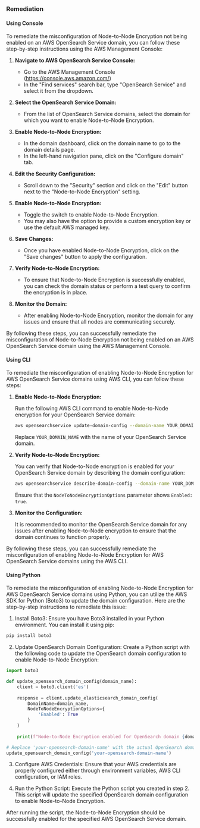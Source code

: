 ### Remediation

#### Using Console

To remediate the misconfiguration of Node-to-Node Encryption not being enabled on an AWS OpenSearch Service domain, you can follow these step-by-step instructions using the AWS Management Console:

1. **Navigate to AWS OpenSearch Service Console:**
   - Go to the AWS Management Console (https://console.aws.amazon.com/)
   - In the "Find services" search bar, type "OpenSearch Service" and select it from the dropdown.

2. **Select the OpenSearch Service Domain:**
   - From the list of OpenSearch Service domains, select the domain for which you want to enable Node-to-Node Encryption.

3. **Enable Node-to-Node Encryption:**
   - In the domain dashboard, click on the domain name to go to the domain details page.
   - In the left-hand navigation pane, click on the "Configure domain" tab.

4. **Edit the Security Configuration:**
   - Scroll down to the "Security" section and click on the "Edit" button next to the "Node-to-Node Encryption" setting.

5. **Enable Node-to-Node Encryption:**
   - Toggle the switch to enable Node-to-Node Encryption.
   - You may also have the option to provide a custom encryption key or use the default AWS managed key.

6. **Save Changes:**
   - Once you have enabled Node-to-Node Encryption, click on the "Save changes" button to apply the configuration.

7. **Verify Node-to-Node Encryption:**
   - To ensure that Node-to-Node Encryption is successfully enabled, you can check the domain status or perform a test query to confirm the encryption is in place.

8. **Monitor the Domain:**
   - After enabling Node-to-Node Encryption, monitor the domain for any issues and ensure that all nodes are communicating securely.

By following these steps, you can successfully remediate the misconfiguration of Node-to-Node Encryption not being enabled on an AWS OpenSearch Service domain using the AWS Management Console.

#### Using CLI

To remediate the misconfiguration of enabling Node-to-Node Encryption for AWS OpenSearch Service domains using AWS CLI, you can follow these steps:

1. **Enable Node-to-Node Encryption:**
   
   Run the following AWS CLI command to enable Node-to-Node encryption for your OpenSearch Service domain:
   ```bash
   aws opensearchservice update-domain-config --domain-name YOUR_DOMAIN_NAME --node-to-node-encryption-options Enabled=true
   ```
   Replace `YOUR_DOMAIN_NAME` with the name of your OpenSearch Service domain.

2. **Verify Node-to-Node Encryption:**
   
   You can verify that Node-to-Node encryption is enabled for your OpenSearch Service domain by describing the domain configuration:
   ```bash
   aws opensearchservice describe-domain-config --domain-name YOUR_DOMAIN_NAME
   ```
   Ensure that the `NodeToNodeEncryptionOptions` parameter shows `Enabled: true`.

3. **Monitor the Configuration:**
   
   It is recommended to monitor the OpenSearch Service domain for any issues after enabling Node-to-Node encryption to ensure that the domain continues to function properly.

By following these steps, you can successfully remediate the misconfiguration of enabling Node-to-Node Encryption for AWS OpenSearch Service domains using the AWS CLI.

#### Using Python

To remediate the misconfiguration of enabling Node-to-Node Encryption for AWS OpenSearch Service domains using Python, you can utilize the AWS SDK for Python (Boto3) to update the domain configuration. Here are the step-by-step instructions to remediate this issue:

1. Install Boto3:
Ensure you have Boto3 installed in your Python environment. You can install it using pip:

```bash
pip install boto3
```

2. Update OpenSearch Domain Configuration:
Create a Python script with the following code to update the OpenSearch domain configuration to enable Node-to-Node Encryption:

```python
import boto3

def update_opensearch_domain_config(domain_name):
    client = boto3.client('es')
    
    response = client.update_elasticsearch_domain_config(
        DomainName=domain_name,
        NodeToNodeEncryptionOptions={
            'Enabled': True
        }
    )
    
    print(f"Node-to-Node Encryption enabled for OpenSearch domain {domain_name}")

# Replace 'your-opensearch-domain-name' with the actual OpenSearch domain name
update_opensearch_domain_config('your-opensearch-domain-name')
```

3. Configure AWS Credentials:
Ensure that your AWS credentials are properly configured either through environment variables, AWS CLI configuration, or IAM roles.

4. Run the Python Script:
Execute the Python script you created in step 2. This script will update the specified OpenSearch domain configuration to enable Node-to-Node Encryption.

After running the script, the Node-to-Node Encryption should be successfully enabled for the specified AWS OpenSearch Service domain.

